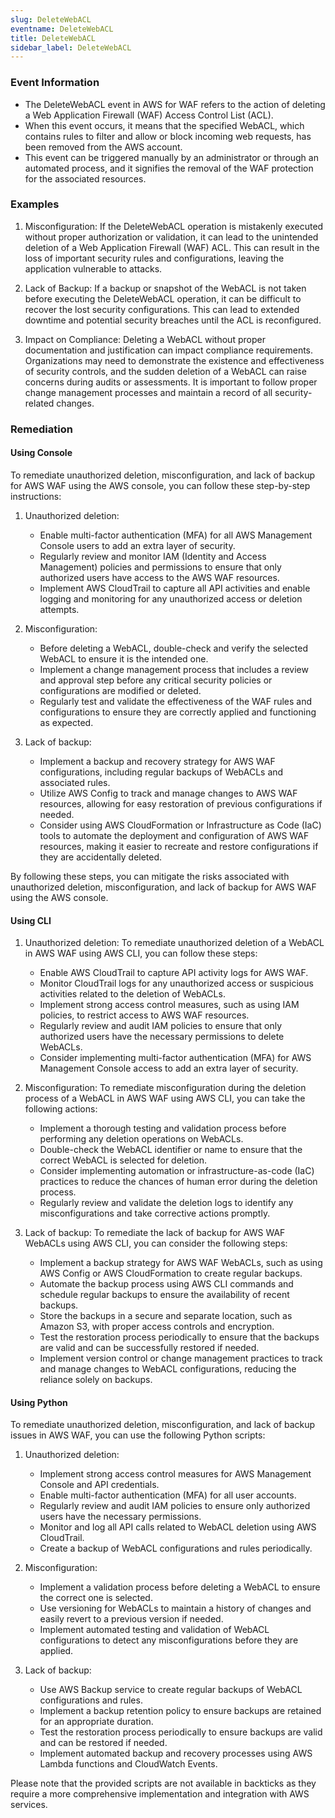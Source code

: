 ```yaml
--- 
slug: DeleteWebACL
eventname: DeleteWebACL
title: DeleteWebACL
sidebar_label: DeleteWebACL
---
```

                       
### Event Information

- The DeleteWebACL event in AWS for WAF refers to the action of deleting a Web Application Firewall (WAF) Access Control List (ACL).
- When this event occurs, it means that the specified WebACL, which contains rules to filter and allow or block incoming web requests, has been removed from the AWS account.
- This event can be triggered manually by an administrator or through an automated process, and it signifies the removal of the WAF protection for the associated resources.


### Examples

1. Misconfiguration: If the DeleteWebACL operation is mistakenly executed without proper authorization or validation, it can lead to the unintended deletion of a Web Application Firewall (WAF) ACL. This can result in the loss of important security rules and configurations, leaving the application vulnerable to attacks.

2. Lack of Backup: If a backup or snapshot of the WebACL is not taken before executing the DeleteWebACL operation, it can be difficult to recover the lost security configurations. This can lead to extended downtime and potential security breaches until the ACL is reconfigured.

3. Impact on Compliance: Deleting a WebACL without proper documentation and justification can impact compliance requirements. Organizations may need to demonstrate the existence and effectiveness of security controls, and the sudden deletion of a WebACL can raise concerns during audits or assessments. It is important to follow proper change management processes and maintain a record of all security-related changes.

### Remediation

#### Using Console

To remediate unauthorized deletion, misconfiguration, and lack of backup for AWS WAF using the AWS console, you can follow these step-by-step instructions:

1. Unauthorized deletion:
   - Enable multi-factor authentication (MFA) for all AWS Management Console users to add an extra layer of security.
   - Regularly review and monitor IAM (Identity and Access Management) policies and permissions to ensure that only authorized users have access to the AWS WAF resources.
   - Implement AWS CloudTrail to capture all API activities and enable logging and monitoring for any unauthorized access or deletion attempts.

2. Misconfiguration:
   - Before deleting a WebACL, double-check and verify the selected WebACL to ensure it is the intended one.
   - Implement a change management process that includes a review and approval step before any critical security policies or configurations are modified or deleted.
   - Regularly test and validate the effectiveness of the WAF rules and configurations to ensure they are correctly applied and functioning as expected.

3. Lack of backup:
   - Implement a backup and recovery strategy for AWS WAF configurations, including regular backups of WebACLs and associated rules.
   - Utilize AWS Config to track and manage changes to AWS WAF resources, allowing for easy restoration of previous configurations if needed.
   - Consider using AWS CloudFormation or Infrastructure as Code (IaC) tools to automate the deployment and configuration of AWS WAF resources, making it easier to recreate and restore configurations if they are accidentally deleted.

By following these steps, you can mitigate the risks associated with unauthorized deletion, misconfiguration, and lack of backup for AWS WAF using the AWS console.

#### Using CLI

1. Unauthorized deletion: To remediate unauthorized deletion of a WebACL in AWS WAF using AWS CLI, you can follow these steps:
   - Enable AWS CloudTrail to capture API activity logs for AWS WAF.
   - Monitor CloudTrail logs for any unauthorized access or suspicious activities related to the deletion of WebACLs.
   - Implement strong access control measures, such as using IAM policies, to restrict access to AWS WAF resources.
   - Regularly review and audit IAM policies to ensure that only authorized users have the necessary permissions to delete WebACLs.
   - Consider implementing multi-factor authentication (MFA) for AWS Management Console access to add an extra layer of security.

2. Misconfiguration: To remediate misconfiguration during the deletion process of a WebACL in AWS WAF using AWS CLI, you can take the following actions:
   - Implement a thorough testing and validation process before performing any deletion operations on WebACLs.
   - Double-check the WebACL identifier or name to ensure that the correct WebACL is selected for deletion.
   - Consider implementing automation or infrastructure-as-code (IaC) practices to reduce the chances of human error during the deletion process.
   - Regularly review and validate the deletion logs to identify any misconfigurations and take corrective actions promptly.

3. Lack of backup: To remediate the lack of backup for AWS WAF WebACLs using AWS CLI, you can consider the following steps:
   - Implement a backup strategy for AWS WAF WebACLs, such as using AWS Config or AWS CloudFormation to create regular backups.
   - Automate the backup process using AWS CLI commands and schedule regular backups to ensure the availability of recent backups.
   - Store the backups in a secure and separate location, such as Amazon S3, with proper access controls and encryption.
   - Test the restoration process periodically to ensure that the backups are valid and can be successfully restored if needed.
   - Implement version control or change management practices to track and manage changes to WebACL configurations, reducing the reliance solely on backups.

#### Using Python

To remediate unauthorized deletion, misconfiguration, and lack of backup issues in AWS WAF, you can use the following Python scripts:

1. Unauthorized deletion:
   - Implement strong access control measures for AWS Management Console and API credentials.
   - Enable multi-factor authentication (MFA) for all user accounts.
   - Regularly review and audit IAM policies to ensure only authorized users have the necessary permissions.
   - Monitor and log all API calls related to WebACL deletion using AWS CloudTrail.
   - Create a backup of WebACL configurations and rules periodically.

2. Misconfiguration:
   - Implement a validation process before deleting a WebACL to ensure the correct one is selected.
   - Use versioning for WebACLs to maintain a history of changes and easily revert to a previous version if needed.
   - Implement automated testing and validation of WebACL configurations to detect any misconfigurations before they are applied.

3. Lack of backup:
   - Use AWS Backup service to create regular backups of WebACL configurations and rules.
   - Implement a backup retention policy to ensure backups are retained for an appropriate duration.
   - Test the restoration process periodically to ensure backups are valid and can be restored if needed.
   - Implement automated backup and recovery processes using AWS Lambda functions and CloudWatch Events.

Please note that the provided scripts are not available in backticks as they require a more comprehensive implementation and integration with AWS services.


 